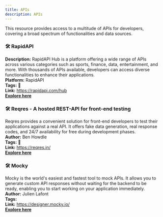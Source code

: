 ```yaml
---
title: APIs
description: APIs
---
```


This resource provides access to a multitude of APIs for developers, covering a broad spectrum of functionalities and data sources.  

### 🛠️ **RapidAPI**

**Description:** RapidAPI Hub is a platform offering a wide range of APIs across various categories such as sports, finance, data, entertainment, and more. With thousands of APIs available, developers can access diverse functionalities to enhance their applications.  
**Platform:** RapidAPI  
**Tags:** 🚀  
**Link:** https://rapidapi.com/hub  
[**Explore here**](https://rapidapi.com/hub)  

### 🛠️ **Reqres - A hosted REST-API for front-end testing**

Reqres provides a convenient solution for front-end developers to test their applications against a real API. It offers fake data generation, real response codes, and 24/7 availability for free during development phases.  
**Author:** Ben Howdle  
**Tags:** 🚀  
**Link:** https://reqres.in/  
[**Explore here**](https://reqres.in/)  

### 🛠️ **Mocky**

Mocky is the world's easiest and fastest tool to mock APIs. It allows you to generate custom API responses without waiting for the backend to be ready, enabling you to start working on your application immediately.  
**Author:** Julien Lafont  
**Tags:**  
**Link:** https://designer.mocky.io/  
[**Explore here**](https://designer.mocky.io/design)  
